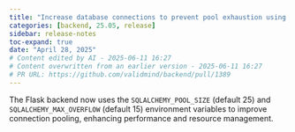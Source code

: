 ```yaml
---
title: "Increase database connections to prevent pool exhaustion using `SQLALCHEMY_POOL_SIZE` and `SQLALCHEMY_MAX_OVERFLOW` settings (#1389)"
categories: [backend, 25.05, release]
sidebar: release-notes
toc-expand: true
date: "April 28, 2025"
# Content edited by AI - 2025-06-11 16:27
# Content overwritten from an earlier version - 2025-06-11 16:27
# PR URL: https://github.com/validmind/backend/pull/1389
---
```


The Flask backend now uses the `SQLALCHEMY_POOL_SIZE` (default 25) and `SQLALCHEMY_MAX_OVERFLOW` (default 15) environment variables to improve connection pooling, enhancing performance and resource management.

<!--- VALIDATION SUMMARY
Content Type: title
Validation Status: CHECK
Attempts: 7
Last Validation: 2025-06-11 16:11:01
Reedit Available: Yes
--->
